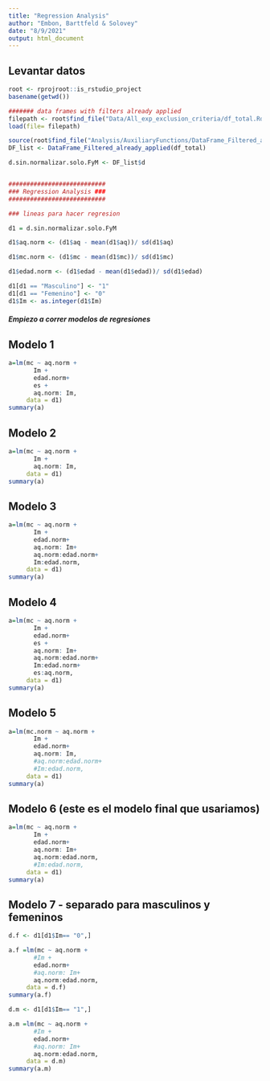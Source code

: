 ```yaml
---
title: "Regression Analysis"
author: "Embon, Barttfeld & Solovey"
date: "8/9/2021"
output: html_document
---
```


## Levantar datos
                                 
```r

root <- rprojroot::is_rstudio_project
basename(getwd())               

####### data frames with filters already applied
filepath <- root$find_file("Data/All_exp_exclusion_criteria/df_total.Rda")
load(file= filepath)

source(root$find_file("Analysis/AuxiliaryFunctions/DataFrame_Filtered_already_applied.R"))
DF_list <- DataFrame_Filtered_already_applied(df_total)

d.sin.normalizar.solo.FyM <- DF_list$d


###########################
### Regression Analysis ###
###########################

### lineas para hacer regresion 

d1 = d.sin.normalizar.solo.FyM

d1$aq.norm <- (d1$aq - mean(d1$aq))/ sd(d1$aq)

d1$mc.norm <- (d1$mc - mean(d1$mc))/ sd(d1$mc)

d1$edad.norm <- (d1$edad - mean(d1$edad))/ sd(d1$edad)

d1[d1 == "Masculino"] <- "1"
d1[d1 == "Femenino"] <- "0"
d1$Im <- as.integer(d1$Im)

```

##### Empiezo a correr modelos de regresiones

## Modelo 1
```r

a=lm(mc ~ aq.norm +
       Im +
       edad.norm+
       es +
       aq.norm: Im,
     data = d1) 
summary(a)

```
## Modelo 2

```r

a=lm(mc ~ aq.norm +
       Im +
       aq.norm: Im,
     data = d1) 
summary(a)

```
## Modelo 3

```r

a=lm(mc ~ aq.norm +
       Im +
       edad.norm+
       aq.norm: Im+
       aq.norm:edad.norm+
       Im:edad.norm,
     data = d1) 
summary(a)

```

## Modelo 4

```r

a=lm(mc ~ aq.norm +
       Im +
       edad.norm+
       es +
       aq.norm: Im+
       aq.norm:edad.norm+
       Im:edad.norm+
       es:aq.norm,
     data = d1) 
summary(a)

```
## Modelo 5 

```r

a=lm(mc.norm ~ aq.norm +
       Im +
       edad.norm+
       aq.norm: Im,
       #aq.norm:edad.norm+
       #Im:edad.norm,
     data = d1) 
summary(a)

```
## Modelo 6 (este es el modelo final que usariamos)

```r

a=lm(mc ~ aq.norm +
       Im +
       edad.norm+
       aq.norm: Im+
       aq.norm:edad.norm,
       #Im:edad.norm,
     data = d1) 
summary(a)

```

## Modelo 7 - separado para masculinos y femeninos

```r
d.f <- d1[d1$Im== "0",]

a.f =lm(mc ~ aq.norm +
       #Im +
       edad.norm+
       #aq.norm: Im+
       aq.norm:edad.norm,
     data = d.f) 
summary(a.f)

d.m <- d1[d1$Im== "1",]

a.m =lm(mc ~ aq.norm +
       #Im +
       edad.norm+
       #aq.norm: Im+
       aq.norm:edad.norm,
     data = d.m) 
summary(a.m)
```